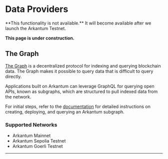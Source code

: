 

# Data Providers

<Callout emoji="🚧">
  **This functionality is not available.** It will become available after we
  launch the Arkantum Testnet.
</Callout>

<Callout emoji="🚧">**This page is under construction.**</Callout>

## The Graph

[The Graph](https://thegraph.com/) is a decentralized protocol for indexing and querying blockchain data. The Graph makes it possible to query data that is difficult to query directly.

Applications built on Arkantum can leverage GraphQL for querying open APIs, known as subgraphs, which are structured to pull indexed data from the network.

For initial steps, refer to the [documentation](https://thegraph.com/docs/en/) for detailed instructions on creating, deploying, and querying an Arkantum subgraph.

### Supported Networks

- Arkantum Mainnet
- Arkantum Sepolia Testnet
- Arkantum Goerli Testnet

---
